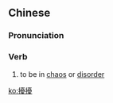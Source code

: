 {{also|扰扰}}
==Chinese==
{{zh-forms|s=扰扰}}

===Pronunciation===
{{zh-pron
|m=rǎorǎo
|cat=v
}}

===Verb===
{{zh-verb}}

# to be in [[chaos]] or [[disorder]]

[[ko:擾擾]]